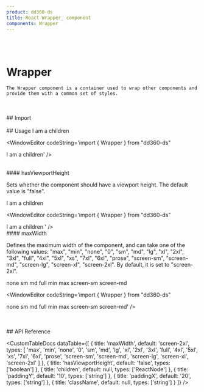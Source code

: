 ```yaml
---
product: dd360-ds
title: React Wrapper_ component
components: Wrapper
---
```


<br />
<br />

# <span name="floating-nav">Wrapper</span>

    The Wrapper component is a container used to wrap other components and provide them with a common set of styles.

<br />
<br />
## <span name="floating-nav">Import</span>

<WindowEditor codeString="import { Wrapper } from 'dd360-ds'" />
<WindowEditor codeString="import Wrapper from 'dd360-ds/Wrapper'" />

<br />
<br />
## <span name="floating-nav">Usage</span>

<ContainerComponentDoc>
    <Wrapper className="bg-blue-500">I am a children</Wrapper>
</ContainerComponentDoc>

<WindowEditor codeString='import { Wrapper } from "dd360-ds"

<Wrapper className="bg-blue-500">I am a children</Wrapper>' />

<br />
#### <span name="floating-nav">hasViewportHeight</span>

Sets whether the component should have a viewport height. The default value is "false".

<ContainerComponentDoc>
    <Wrapper className="bg-blue-500" hasViewportHeight>
        I am a children
    </Wrapper>
</ContainerComponentDoc>

<WindowEditor codeString='import { Wrapper } from "dd360-ds"

<Wrapper hasViewportHeight className="bg-blue-500">
    I am a children
</Wrapper>
' />

<br />
#### <span name="floating-nav">maxWidth</span>

Defines the maximum width of the component, and can take one of the following values: "max", "min", "none", "0", "sm", "md", "lg", "xl", "2xl", "3xl", "full",
"4xl", "5xl", "xs", "7xl", "6xl", "prose", "screen-sm", "screen-md", "screen-lg", "screen-xl", "screen-2xl". By default, it is set to "screen-2xl".

<ContainerComponentDoc>
    <Wrapper maxWidth="none" className="bg-blue-500 mb-2">
        none
    </Wrapper>
    <Wrapper maxWidth="sm" className="bg-blue-500 mb-2">
        sm
    </Wrapper>
    <Wrapper maxWidth="md" className="bg-blue-500 mb-2">
        md
    </Wrapper>
    <Wrapper maxWidth="full" className="bg-blue-500 mb-2">
        full
    </Wrapper>
    <Wrapper maxWidth="min" className="bg-blue-500 mb-2">
        min
    </Wrapper>
    <Wrapper maxWidth="max" className="bg-blue-500 mb-2">
        max
    </Wrapper>
    <Wrapper maxWidth="screen-sm" className="bg-blue-500 mb-2">
        screen-sm
    </Wrapper>
    <Wrapper maxWidth="screen-md" className="bg-blue-500 mb-2">
        screen-md
    </Wrapper>
</ContainerComponentDoc>

<WindowEditor codeString='import { Wrapper } from "dd360-ds"

<Wrapper maxWidth="none">none</Wrapper>
<Wrapper maxWidth="sm">sm</Wrapper>
<Wrapper maxWidth="md">md</Wrapper>
<Wrapper maxWidth="full">full</Wrapper>
<Wrapper maxWidth="min">min</Wrapper>
<Wrapper maxWidth="max">max</Wrapper>
<Wrapper maxWidth="screen-sm">screen-sm</Wrapper>
<Wrapper maxWidth="screen-md">screen-md</Wrapper>' />

<br />
<br />
## <span name="floating-nav">API Reference</span>

<CustomTableDocs
    dataTable={[
        {
            title: 'maxWidth',
            default: 'screen-2xl',
            types: [
                'max',
                'min',
                'none',
                '0',
                'sm',
                'md',
                'lg',
                'xl',
                '2xl',
                '3xl',
                'full',
                '4xl',
                '5xl',
                'xs',
                '7xl',
                '6xl',
                'prose',
                'screen-sm',
                'screen-md',
                'screen-lg',
                'screen-xl',
                'screen-2xl'
            ]
        },
        { title: 'hasViewportHeight', default: 'false', types: ['boolean'] },
        { title: 'children', default: null, types: ['ReactNode'] },
        { title: 'paddingY', default: '10', types: ['string'] },
        { title: 'paddingX', default: '20', types: ['string'] },
        { title: 'className', default: null, types: ['string'] }
    ]}
/>
